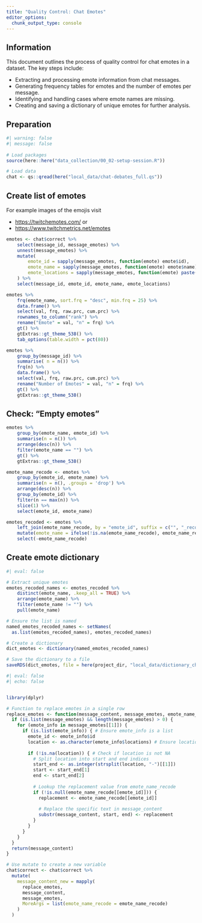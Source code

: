 ```yaml
---
title: "Quality Control: Chat Emotes"
editor_options: 
  chunk_output_type: console
---
```


::: callout-tip
## Information

This document outlines the process of quality control for chat emotes in a dataset. The key steps include:

-   Extracting and processing emote information from chat messages.
-   Generating frequency tables for emotes and the number of emotes per message.
-   Identifying and handling cases where emote names are missing.
-   Creating and saving a dictionary of unique emotes for further analysis.
:::

## Preparation

```r
#| warning: false
#| message: false
 
# Load packages
source(here::here("data_collection/00_02-setup-session.R"))
```

```r
# Load data
chat <- qs::qread(here("local_data/chat-debates_full.qs"))
```

## Create list of emotes

::: callout-note
For example images of the emojis visit

-   <https://twitchemotes.com/> or
-   <https://www.twitchmetrics.net/emotes>
:::

```r
emotes <- chat$correct %>%
    select(message_id, message_emotes) %>%
    unnest(message_emotes) %>%
    mutate(
        emote_id = sapply(message_emotes, function(emote) emote$id),
        emote_name = sapply(message_emotes, function(emote) emote$name),
        emote_locations = sapply(message_emotes, function(emote) paste(emote$locations, collapse = ", "))
    ) %>%
    select(message_id, emote_id, emote_name, emote_locations)
```

```r
emotes %>% 
    frq(emote_name, sort.frq = "desc", min.frq = 25) %>% 
    data.frame() %>% 
    select(val, frq, raw.prc, cum.prc) %>% 
    rownames_to_column("rank") %>%
    rename("Emote" = val, "n" = frq) %>%
    gt() %>% 
    gtExtras::gt_theme_538() %>% 
    tab_options(table.width = pct(80))
```

```r
emotes %>% 
    group_by(message_id) %>% 
    summarise( n = n()) %>% 
    frq(n) %>% 
    data.frame() %>% 
    select(val, frq, raw.prc, cum.prc) %>%
    rename("Number of Emotes" = val, "n" = frq) %>%
    gt() %>% 
    gtExtras::gt_theme_538()    
```

## Check: "Empty emotes"

```r
emotes %>% 
    group_by(emote_name, emote_id) %>% 
    summarise(n = n()) %>% 
    arrange(desc(n)) %>% 
    filter(emote_name == "") %>%
    gt() %>% 
    gtExtras::gt_theme_538()
```

```r
emote_name_recode <- emotes %>%
    group_by(emote_id, emote_name) %>%
    summarise(n = n(), .groups = 'drop') %>%
    arrange(desc(n)) %>%
    group_by(emote_id) %>%
    filter(n == max(n)) %>%
    slice(1) %>%
    select(emote_id, emote_name)

emotes_recoded <- emotes %>%
    left_join(emote_name_recode, by = "emote_id", suffix = c("", "_recode")) %>%
    mutate(emote_name = ifelse(!is.na(emote_name_recode), emote_name_recode, emote_name)) %>%
    select(-emote_name_recode)
```

## Create emote dictionary

```r
#| eval: false

# Extract unique emotes
emotes_recoded_names <- emotes_recoded %>% 
    distinct(emote_name, .keep_all = TRUE) %>% 
    arrange(emote_name) %>% 
    filter(emote_name != "") %>%
    pull(emote_name)

# Ensure the list is named
named_emotes_recoded_names <- setNames(
  as.list(emotes_recoded_names), emotes_recoded_names)

# Create a dictionary
dict_emotes <- dictionary(named_emotes_recoded_names)

# Save the dictionary to a file
saveRDS(dict_emotes, file = here(project_dir, "local_data/dictionary_chat_emotes.RDS"))
```

```r
#| eval: false
#| echo: false


library(dplyr)

# Function to replace emotes in a single row
replace_emotes <- function(message_content, message_emotes, emote_name_recode) {
  if (is.list(message_emotes) && length(message_emotes) > 0) {
    for (emote_info in message_emotes[[1]]) {
      if (is.list(emote_info)) { # Ensure emote_info is a list
        emote_id <- emote_info$id
        location <- as.character(emote_info$locations) # Ensure locations is a character string
        
        if (!is.na(location)) { # Check if location is not NA
          # Split location into start and end indices
          start_end <- as.integer(strsplit(location, "-")[[1]])
          start <- start_end[1]
          end <- start_end[2]
          
          # Lookup the replacement value from emote_name_recode
          if (!is.null(emote_name_recode[[emote_id]])) {
            replacement <- emote_name_recode[[emote_id]]
            
            # Replace the specific text in message_content
            substr(message_content, start, end) <- replacement
          }
        }
      }
    }
  }
  return(message_content)
}

# Use mutate to create a new variable
chat$correct <- chat$correct %>%
  mutate(
    message_content_new = mapply(
      replace_emotes,
      message_content,
      message_emotes,
      MoreArgs = list(emote_name_recode = emote_name_recode)
    )
  )
```